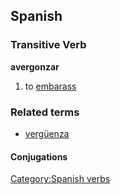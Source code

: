 == Spanish == 
=== Transitive Verb === 
'''avergonzar'''
# to [[embarass]]
[[Category:Spanish verbs]] 

===Related terms===
*[[vergüenza]]

==== Conjugations ====
{{es-conj-zar (go-güe)|aver|n}}